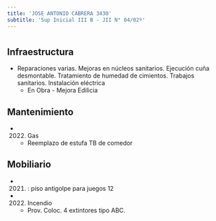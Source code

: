 ```yaml
---
title: 'JOSE ANTONIO CABRERA 3430'
subtitle: 'Sup Inicial III B - JII N° 04/02º'
---
```


#
## Infraestructura

* Reparaciones varias. Mejoras en núcleos sanitarios. Ejecución cuña desmontable. Tratamiento de humedad de cimientos. Trabajos sanitarios. Instalación eléctrica 
    + En Obra - Mejora Edilicia 


## Mantenimiento

*  (2022) Gas 
    + Reemplazo de estufa TB de comedor


## Mobiliario

*  (2021) : piso antigolpe para juegos 12 




*  (2022) Incendio 
    + Prov. Coloc. 4 extintores tipo ABC.







